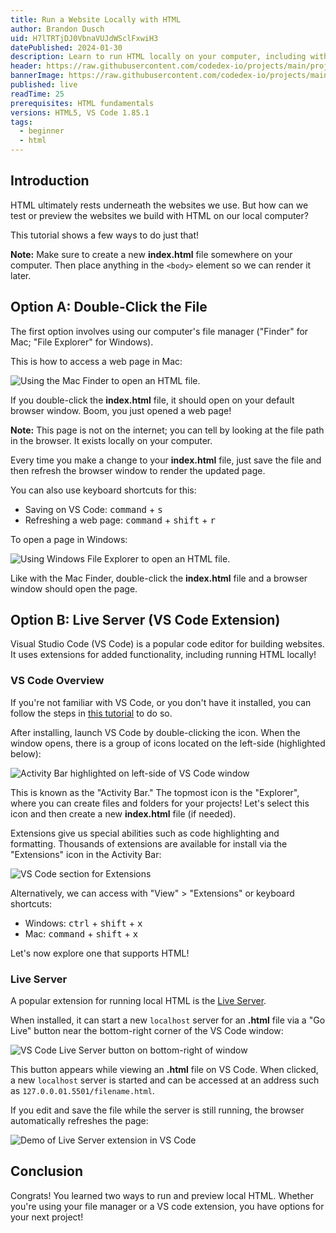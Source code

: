 ```yaml
---
title: Run a Website Locally with HTML
author: Brandon Dusch
uid: H7lTRTjDJ0VbnaVUJdWSclFxwiH3
datePublished: 2024-01-30
description: Learn to run HTML locally on your computer, including with VS Code.
header: https://raw.githubusercontent.com/codedex-io/projects/main/projects/run-a-website-locally-with-html/header.gif
bannerImage: https://raw.githubusercontent.com/codedex-io/projects/main/projects/run-a-website-locally-with-html/header.gif
published: live
readTime: 25
prerequisites: HTML fundamentals
versions: HTML5, VS Code 1.85.1
tags:
  - beginner
  - html
---
```


## Introduction

HTML ultimately rests underneath the websites we use. But how can we test or preview the websites we build with HTML on our local computer?

This tutorial shows a few ways to do just that!

**Note:** Make sure to create a new **index.html** file somewhere on your computer. Then place anything in the `<body>` element so we can render it later.

## Option A: Double-Click the File

The first option involves using our computer's file manager ("Finder" for Mac; "File Explorer" for Windows).

This is how to access a web page in Mac:

<img
  src="https://raw.githubusercontent.com/codedex-io/projects/main/projects/run-a-website-locally-with-html/open-html-on-mac-finder.gif"
  alt="Using the Mac Finder to open an HTML file."
/>

If you double-click the **index.html** file, it should open on your default browser window. Boom, you just opened a web page!

**Note:** This page is not on the internet; you can tell by looking at the file path in the browser. It exists locally on your computer.

Every time you make a change to your **index.html** file, just save the file and then refresh the browser window to render the updated page.

You can also use keyboard shortcuts for this:

- Saving on VS Code: <kbd>command</kbd> + <kbd>s</kbd>
- Refreshing a web page: <kbd>command</kbd> + <kbd>shift</kbd> + <kbd>r</kbd>

To open a page in Windows:

<img
  src="https://raw.githubusercontent.com/codedex-io/projects/main/projects/run-a-website-locally-with-html/open-html-in-windows-explorer.png"
  alt="Using Windows File Explorer to open an HTML file."
/>

Like with the Mac Finder, double-click the **index.html** file and a browser window should open the page.

## Option B: Live Server (VS Code Extension)

Visual Studio Code (VS Code) is a popular code editor for building websites. It uses extensions for added functionality, including running HTML locally!

### VS Code Overview

If you're not familiar with VS Code, or you don't have it installed, you can follow the steps in [this tutorial](https://www.codedex.io/projects/set-up-your-local-environment-in-python#setting-up) to do so.

After installing, launch VS Code by double-clicking the icon. When the window opens, there is a group of icons located on the left-side (highlighted below):

<img
  src="https://raw.githubusercontent.com/codedex-io/projects/main/projects/run-a-website-locally-with-html/vs-code-activity-bar.png"
  alt="Activity Bar highlighted on left-side of VS Code window"
/>

This is known as the "Activity Bar." The topmost icon is the "Explorer", where you can create files and folders for your projects! Let's select this icon and then create a new **index.html** file (if needed).

Extensions give us special abilities such as code highlighting and formatting. Thousands of extensions are available for install via the "Extensions" icon in the Activity Bar:

<img
  src="https://raw.githubusercontent.com/codedex-io/projects/main/projects/run-a-website-locally-with-html/vs-code-extensions.gif"
  alt="VS Code section for Extensions"
/>

Alternatively, we can access with "View" > "Extensions" or keyboard shortcuts:

- Windows: <kbd>ctrl</kbd> + <kbd>shift</kbd> + <kbd>x</kbd>
- Mac: <kbd>command</kbd> + <kbd>shift</kbd> + <kbd>x</kbd>

Let's now explore one that supports HTML!

### Live Server

A popular extension for running local HTML is the [Live Server](https://marketplace.visualstudio.com/items?itemName=ritwickdey.LiveServer).

When installed, it can start a new `localhost` server for an **.html** file via a "Go Live" button near the bottom-right corner of the VS Code window:

<img
  src="https://raw.githubusercontent.com/codedex-io/projects/main/projects/run-a-website-locally-with-html/live-server-button.png"
  alt="VS Code Live Server button on bottom-right of window"
/>

This button appears while viewing an **.html** file on VS Code. When clicked, a new `localhost` server is started and can be accessed at an address such as `127.0.0.01.5501/filename.html`.

If you edit and save the file while the server is still running, the browser automatically refreshes the page:

<img
  src="https://raw.githubusercontent.com/codedex-io/projects/main/projects/run-a-website-locally-with-html/live-server-demo.gif"
  alt="Demo of Live Server extension in VS Code"
/>

## Conclusion

Congrats! You learned two ways to run and preview local HTML. Whether you're using your file manager or a VS code extension, you have options for your next project!
